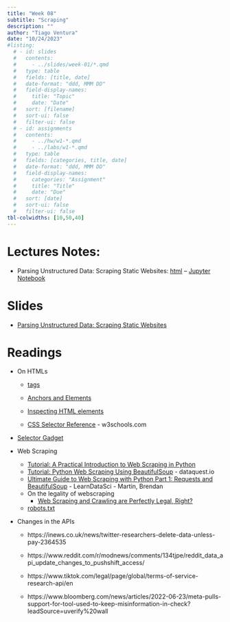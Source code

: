 ```yaml
---
title: "Week 08"
subtitle: "Scraping"
description: ""
author: "Tiago Ventura"
date: "10/24/2023"
#listing:
  # - id: slides
  #   contents:
  #     - ../slides/week-01/*.qmd
  #   type: table
  #   fields: [title, date]
  #   date-format: "ddd, MMM DD"
  #   field-display-names:
  #     title: "Topic"
  #     date: "Date"
  #   sort: [filename]
  #   sort-ui: false
  #   filter-ui: false
  # - id: assignments
  #   contents:
  #     - ../hw/w1-*.qmd
  #     - ../labs/w1-*.qmd
  #   type: table
  #   fields: [categories, title, date]
  #   date-format: "ddd, MMM DD"
  #   field-display-names:
  #     categories: "Assignment"
  #     title: "Title"
  #     date: "Due"
  #   sort: [date]
  #   sort-ui: false
  #   filter-ui: false
tbl-colwidths: [10,50,40]
---
```


# Lectures Notes:

-   Parsing Unstructured Data: Scraping Static Websites: [html](/lecture_notes/week-08/_week-07_scraping_static.html) -- <a href="/lecture_notes/week-08/_week-07_scraping_static.ipynb" download> Jupyter Notebook </a>

# Slides

-   [Parsing Unstructured Data: Scraping Static Websites](/slides/week-8.html)

# Readings

-   On HTMLs

    -   [tags](https://betterprogramming.pub/understanding-html-basics-for-web-scraping-ae351ee0b3f9)

    -   [Anchors and Elements](https://www.semrush.com/blog/html-anchor/)

    -   [Inspecting HTML elements](https://storage.googleapis.com/lds-media/documents/css_selector_vs_xpath.mp4)

    -   [CSS Selector Reference](https://www.w3schools.com/cssref/css_selectors.asp) - w3schools.com

-   [Selector Gadget](https://selectorgadget.com/)

-   Web Scraping

    -   [Tutorial: A Practical Introduction to Web Scraping in Python](https://realpython.com/python-web-scraping-practical-introduction/)
    -   [Tutorial: Python Web Scraping Using BeautifulSoup](https://www.dataquest.io/blog/web-scraping-tutorial-python/) - dataquest.io
    -   [Ultimate Guide to Web Scraping with Python Part 1: Requests and BeautifulSoup](https://www.learndatasci.com/tutorials/ultimate-guide-web-scraping-w-python-requests-and-beautifulsoup/) - LearnDataSci - Martin, Brendan
    -   On the legality of webscraping
        -   [Web Scraping and Crawling are Perfectly Legal, Right?](https://benbernardblog.com/web-scraping-and-crawling-are-perfectly-legal-right/)
    -   [robots.txt](http://www.robotstxt.org/robotstxt.html)

-   Changes in the APIs

    -   https://inews.co.uk/news/twitter-researchers-delete-data-unless-pay-2364535

    -   https://www.reddit.com/r/modnews/comments/134tjpe/reddit_data_api_update_changes_to_pushshift_access/

    -   https://www.tiktok.com/legal/page/global/terms-of-service-research-api/en

    -   https://www.bloomberg.com/news/articles/2022-06-23/meta-pulls-support-for-tool-used-to-keep-misinformation-in-check?leadSource=uverify%20wall

<!-- https://www.varonis.com/blog/what-is-oauth -->

<!-- https://dl.acm.org/doi/pdf/10.1145/3290605.3300683 -->

<!-- https://dl.acm.org/doi/pdf/10.1145/3290605.3300683 -->

<!-- https://arxiv.org/abs/2203.10666 -->
